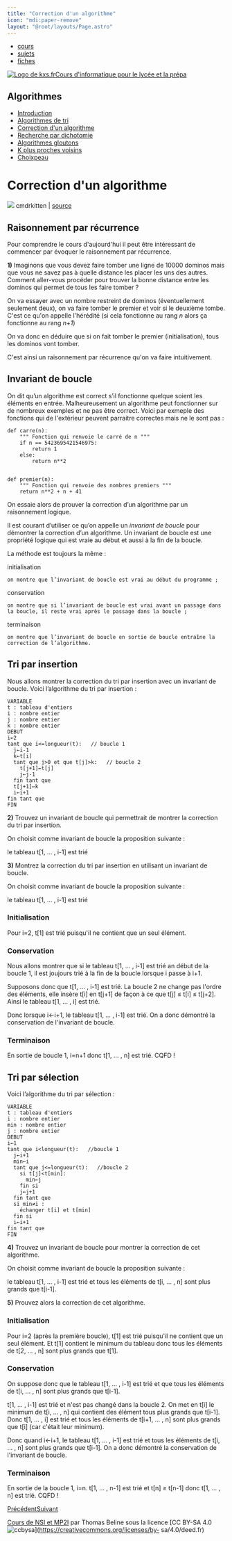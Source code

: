 ```yaml
---
title: "Correction d'un algorithme"
icon: "mdi:paper-remove"
layout: "@root/layouts/Page.astro"
---
```


  * [cours](https://kxs.fr/cours/)
  * [sujets](https://kxs.fr/sujets/)
  * [fiches](https://kxs.fr/fiches/)

[![Logo de kxs.fr](/img/logo.svg)](https://kxs.fr/)[Cours d'informatique pour
le lycée et la prépa](https://kxs.fr/cours/)

## Algorithmes

  * [Introduction](.)
  * [Algorithmes de tri](algorithmes-tri)
  * [Correction d'un algorithme](correction-algorithme)
  * [Recherche par dichotomie](recherche-dichotomique)
  * [Algorithmes gloutons](algorithmes-gloutons)
  * [K plus proches voisins](algorithme-k-plus-proches-voisins)
  * [Choixpeau](choixpeau)

# Correction d'un algorithme

![](img/dominos.webp) cmdrkitten | [source](https://cmdrkitten.tumblr.com/post/126417067170)

## Raisonnement par récurrence

Pour comprendre le cours d'aujourd'hui il peut être intéressant de commencer
par évoquer le raisonnement par récurrence.

**1)** Imaginons que vous devez faire tomber une ligne de 10000 dominos mais
que vous ne savez pas à quelle distance les placer les uns des autres. Comment
aller-vous procéder pour trouver la bonne distance entre les dominos qui
permet de tous les faire tomber ?

On va essayer avec un nombre restreint de dominos (éventuellement seulement
deux), on va faire tomber le premier et voir si le deuxième tombe. C'est ce
qu'on appelle l'hérédité (si cela fonctionne au rang _n_ alors ça fonctionne
au rang _n+1_)

On va donc en déduire que si on fait tomber le premier (initialisation), tous
les dominos vont tomber.

C'est ainsi un raisonnement par récurrence qu'on va faire intuitivement.

## Invariant de boucle

On dit qu’un algorithme est correct s’il fonctionne quelque soient les
éléments en entrée. Malheureusement un algorithme peut fonctionner sur de
nombreux exemples et ne pas être correct. Voici par exmeple des fonctions qui
de l'extérieur peuvent parraitre correctes mais ne le sont pas :

    
    
    def carre(n):
    	""" Fonction qui renvoie le carré de n """
    	if n == 5423695421546975:
    		return 1
    	else:
    		return n**2
    
    
    def premier(n):
    	""" Fonction qui renvoie des nombres premiers """
    	return n**2 + n + 41

On essaie alors de prouver la correction d’un algorithme par un raisonnement
logique.

Il est courant d’utiliser ce qu’on appelle un _invariant de boucle_ pour
démontrer la correction d’un algorithme. Un invariant de boucle est une
propriété logique qui est vraie au début et aussi à la fin de la boucle.

La méthode est toujours la même :

initialisation

    on montre que l’invariant de boucle est vrai au début du programme ;
  
conservation

    on montre que si l’invariant de boucle est vrai avant un passage dans la boucle, il reste vrai après le passage dans la boucle ;
  
terminaison

    on montre que l’invariant de boucle en sortie de boucle entraîne la correction de l’algorithme.

## Tri par insertion

Nous allons montrer la correction du tri par insertion avec un invariant de
boucle. Voici l’algorithme du tri par insertion :

    
    
    VARIABLE
    t : tableau d'entiers
    i : nombre entier
    j : nombre entier
    k : nombre entier
    DEBUT
    i←2
    tant que i<=longueur(t):   // boucle 1
      j←i-1
      k←t[i]
      tant que j>0 et que t[j]>k:   // boucle 2
        t[j+1]←t[j]
        j←j-1
      fin tant que
      t[j+1]←k
      i←i+1
    fin tant que
    FIN

**2)** Trouvez un invariant de boucle qui permettrait de montrer la correction
du tri par insertion.

On choisit comme invariant de boucle la proposition suivante :

le tableau t[1, … , i-1] est trié

**3)** Montrez la correction du tri par insertion en utilisant un invariant de
boucle.

On choisit comme invariant de boucle la proposition suivante :

le tableau t[1, … , i-1] est trié

### Initialisation

Pour i=2, t[1] est trié puisqu'il ne contient que un seul élément.

### Conservation

Nous allons montrer que si le tableau t[1, … , i-1] est trié an début de la
boucle 1, il est joujours trié à la fin de la boucle lorsque i passe à i+1.

Supposons donc que t[1, … , i-1] est trié. La boucle 2 ne change pas l'ordre
des éléments, elle insère t[i] en t[j+1] de façon à ce que t[j] ≤ t[i] ≤
t[j+2]. Ainsi le tableau t[1, … , i] est trié.

Donc lorsque i←i+1, le tableau t[1, … , i-1] est trié. On a donc démontré la
conservation de l'invariant de boucle.

### Terminaison

En sortie de boucle 1, i=n+1 donc t[1, … , n] est trié. CQFD !

## Tri par sélection

Voici l’algorithme du tri par sélection :

    
    
    VARIABLE
    t : tableau d'entiers
    i : nombre entier
    min : nombre entier
    j : nombre entier
    DEBUT
    i←1
    tant que i<longueur(t):   //boucle 1
      j←i+1
      min←i
      tant que j<=longueur(t):   //boucle 2
        si t[j]<t[min]:
          min←j
        fin si
        j←j+1
      fin tant que
      si min≠i :
        échanger t[i] et t[min]
      fin si
      i←i+1
    fin tant que
    FIN

**4)** Trouvez un invariant de boucle pour montrer la correction de cet
algorithme.

On choisit comme invariant de boucle la proposition suivante :

le tableau t[1, … , i-1] est trié et tous les éléments de t[i, … , n] sont
plus grands que t[i-1].

**5)** Prouvez alors la correction de cet algorithme.

### Initialisation

Pour i=2 (après la première boucle), t[1] est trié puisqu'il ne contient que
un seul élément. Et t[1] contient le minimum du tableau donc tous les éléments
de t[2, … , n] sont plus grands que t[1].

### Conservation

On suppose donc que le tableau t[1, … , i-1] est trié et que tous les éléments
de t[i, … , n] sont plus grands que t[i-1].

t[1, … , i-1] est trié et n'est pas changé dans la boucle 2. On met en t[i] le
minimum de t[i, … , n] qui contient des élément tous plus grands que t[i-1].
Donc t[1, … , i] est trié et tous les éléments de t[i+1, … , n] sont plus
grands que t[i] (car c'était leur minimum).

Donc quand i←i+1, le tableau t[1, … , i-1] est trié et tous les éléments de
t[i, … , n] sont plus grands que t[i-1]. On a donc démontré la conservation de
l'invariant de boucle.

### Terminaison

En sortie de la boucle 1, i=n. t[1, … , n-1] est trié et t[n] ≥ t[n-1] donc
t[1, … , n] est trié. CQFD !

[Précédent](algorithmes-tri)[Suivant](recherche-dichotomique)

[Cours de NSI et MP2I](https://kxs.fr/cours/) par Thomas Beline sous la
licence [CC BY-SA 4.0
![ccbysa](/img/ccbysa.svg)](https://creativecommons.org/licenses/by-
sa/4.0/deed.fr)

